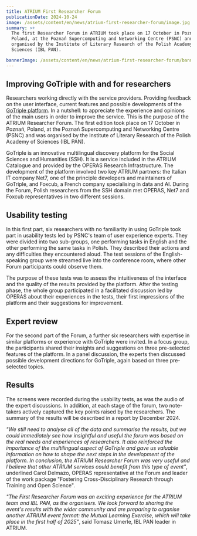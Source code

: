 ```yaml
---
title: ATRIUM First Researcher Forum
publicationDate: 2024-10-24
image: /assets/content/en/news/atrium-first-researcher-forum/image.jpg
summary: >+
  The first Researcher Forum in ATRIUM took place on 17 October in Poznań,
  Poland, at the Poznań Supercomputing and Networking Centre (PSNC) and was
  organised by the Institute of Literary Research of the Polish Academy of
  Sciences (IBL PAN).

bannerImage: /assets/content/en/news/atrium-first-researcher-forum/bannerImage.jpg
---
```

## Improving GoTriple with and for researchers

Researchers working directly with the service providers. Providing feedback on the user interface, current features and possible developments of the [GoTriple platform](https://www.gotriple.eu/). In a nutshell: to appreciate the experience and opinions of the main users in order to improve the service. This is the purpose of the ATRIUM Researcher Forum. The first edition took place on 17 October in Poznań, Poland, at the Poznań Supercomputing and Networking Centre (PSNC) and was organised by the Institute of Literary Research of the Polish Academy of Sciences (IBL PAN).

GoTriple is an innovative multilingual discovery platform for the Social Sciences and Humanities (SSH). It is a service included in the ATRIUM Catalogue and provided by the OPERAS Research Infrastructure. The development of the platform involved two key ATRIUM partners: the Italian IT company Net7, one of the principle developers and maintainers of GoTriple, and Foxcub, a French company specialising in data and AI. During the Forum, Polish researchers from the SSH domain met OPERAS, Net7 and Foxcub representatives in two different sessions.

<Figure src="/assets/content/en/news/atrium-first-researcher-forum/d3-a2179-.jpg" alt="Photo credits: Maciej Rutkowski (PSNC)" alignment="stretch">

</Figure>

## **Usability testing**

In this first part, six researchers with no familiarity in using GoTriple took part in usability tests led by PSNC's team of user experience experts. They were divided into two sub-groups, one performing tasks in English and the other performing the same tasks in Polish. They described their actions and any difficulties they encountered aloud. The test sessions of the English-speaking group were streamed live into the conference room, where other Forum participants could observe them. 

The purpose of these tests was to assess the intuitiveness of the interface and the quality of the results provided by the platform. After the testing phase, the whole group participated in a facilitated discussion led by OPERAS about their experiences in the tests, their first impressions of the platform and their suggestions for improvement.

<Figure src="/assets/content/en/news/atrium-first-researcher-forum/d3-a2126-.jpg" alt="Photo credits: Maciej Rutkowski (PSNC)" alignment="stretch">

</Figure>

## **Expert review**

For the second part of the Forum, a further six researchers with expertise in similar platforms or experience with GoTriple were invited. In a focus group, the participants shared their insights and suggestions on three pre-selected features of the platform. In a panel discussion, the experts then discussed possible development directions for GoTriple, again based on three pre-selected topics.

## **Results**

The screens were recorded during the usability tests, as was the audio of the expert discussions. In addition, at each stage of the forum, two note-takers actively captured the key points raised by the researchers. The summary of the results will be described in a report by December 2024.

*"We still need to analyse all of the data and summarise the results, but we could immediately see how insightful and useful the forum was based on the real needs and experiences of researchers. It also reinforced the importance of the multilingual aspect of GoTriple and gave us valuable information on how to shape the next steps in the development of the platform. In conclusion, the ATRIUM Researcher Forum was very useful and I believe that other ATRIUM services could benefit from this type of event"*, underlined Carol Delmazo, OPERAS representative at the Forum and leader of the work package "Fostering Cross-Disciplinary Research through Training and Open Science".

*"The First Researcher Forum was an exciting experience for the ATRIUM team and IBL PAN, as the organisers. We look forward to sharing the event's results with the wider community and are preparing to organise another ATRIUM event format: the Mutual Learning Exercise, which will take place in the first half of 2025"*, said Tomasz Umerle, IBL PAN leader in ATRIUM.
